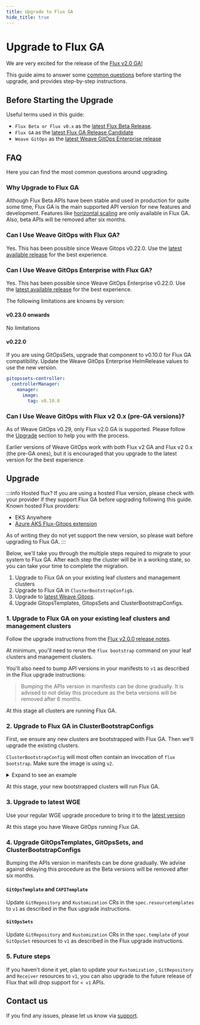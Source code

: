 ```yaml
---
title: Upgrade to Flux GA
hide_title: true
---
```


# Upgrade to Flux GA

We are very excited for the release of the [Flux v2.0 GA!](https://github.com/fluxcd/flux2/releases)

This guide aims to answer some [common questions](#faq) before starting the upgrade, and provides step-by-step
instructions.

## Before Starting the Upgrade

Useful terms used in this guide:

- `Flux Beta or Flux v0.x` as the [latest Flux Beta Release](https://github.com/fluxcd/flux2/releases/tag/v0.41.2).
- `Flux GA` as the [latest Flux GA Release Candidate](https://github.com/fluxcd/flux2/releases/tag/v2.0.0-rc.3)
- `Weave GitOps` as the [latest Weave GitOps Enterprise release](https://github.com/weaveworks/weave-gitops-enterprise/releases/latest)

## FAQ

Here you can find the most common questions around upgrading.

### Why Upgrade to Flux GA

Although Flux Beta APIs have been stable and used in production for quite some time, Flux GA is the main supported API version for new features and development. Features like [horizontal scaling](https://fluxcd.io/flux/cheatsheets/sharding/)
are only available in Flux GA. Also, beta APIs will be removed after six months.

### Can I Use Weave GitOps with Flux GA?

Yes. This has been possible since Weave Gitops v0.22.0. Use the [latest available release](https://github.com/weaveworks/weave-gitops/releases) for the best experience.

### Can I Use Weave GitOps Enterprise with Flux GA?

Yes. This has been possible since Weave GitOps Enterprise v0.22.0. Use the [latest available release](https://docs.gitops.weaveworks.org/docs/enterprise/getting-started/releases-enterprise/) for the best experience.

The following limitations are knowns by version:

#### v0.23.0 onwards

No limitations

#### v0.22.0

If you are using GitOpsSets, upgrade that component to v0.10.0 for Flux GA compatibility.
Update the Weave GitOps Enterprise HelmRelease values to use the new version.

```yaml
gitopssets-controller:
  controllerManager:
    manager:
      image:
        tag: v0.10.0
```

### Can I Use Weave GitOps with Flux v2 0.x (pre-GA versions)?

As of Weave GitOps v0.29, only Flux v2.0 GA is supported. Please follow the [Upgrade](#upgrade) section to help you with the process.

Earlier versions of Weave GitOps work with both Flux v2 GA and Flux v2 0.x (the pre-GA ones), but it is encouraged that you upgrade to the latest version for the best experience.

## Upgrade

:::info Hosted flux?
If you are using a hosted Flux version, please check with your provider if they support Flux GA before upgrading following this guide.
Known hosted Flux providers:

- EKS Anywhere
- [Azure AKS Flux-Gitops extension](https://learn.microsoft.com/en-us/azure/azure-arc/kubernetes/extensions-release#flux-gitops)

As of writing they do not yet support the new version, so please wait before upgrading to Flux GA.
:::

Below, we'll take you through the multiple steps required to migrate to your system to Flux GA. After each step the cluster will be
in a working state, so you can take your time to complete the migration.

1. Upgrade to Flux GA on your existing leaf clusters and management clusters
2. Upgrade to Flux GA in `ClusterBootstrapConfig`s.
3. Upgrade to [latest Weave Gitops](https://docs.gitops.weaveworks.org/docs/enterprise/getting-started/releases-enterprise/).
4. Upgrade GitopsTemplates, GitopsSets and ClusterBootstrapConfigs.

### 1. Upgrade to Flux GA on your existing leaf clusters and management clusters

Follow the upgrade instructions from the [Flux v2.0.0 release notes](https://github.com/fluxcd/flux2/releases/tag/v2.0.0).

At minimum, you'll need to rerun the `flux bootstrap` command on your leaf clusters and management clusters.

You'll also need to bump API versions in your manifests to `v1` as described in the Flux upgrade instructions:

> Bumping the APIs version in manifests can be done gradually. It is advised to not delay this procedure as the beta
> versions will be removed after 6 months.

At this stage all clusters are running Flux GA.

### 2. Upgrade to Flux GA in ClusterBootstrapConfigs

First, we ensure any new clusters are bootstrapped with Flux GA. Then we'll upgrade the existing clusters.

`ClusterBootstrapConfig` will most often contain an invocation of `flux bootstrap`. Make sure the image is using `v2`.

<details>
<summary>Expand to see an example</summary>

```patch
diff --git a/tools/dev-resources/user-guide/cluster-bootstrap-config.yaml b/tools/dev-resources/user-guide/cluster-bootstrap-config.yaml
index bd41ec036..1b21df860 100644
--- a/tools/dev-resources/user-guide/cluster-bootstrap-config.yaml
+++ b/tools/dev-resources/user-guide/cluster-bootstrap-config.yaml
@@ -1,34 +1,34 @@
 apiVersion: capi.weave.works/v1alpha1
 kind: ClusterBootstrapConfig
 metadata:
   name: capi-gitops
   namespace: default
 spec:
   clusterSelector:
     matchLabels:
       weave.works/capi: bootstrap
   jobTemplate:
     generateName: "run-gitops-{{ .ObjectMeta.Name }}"
     spec:
       containers:
-        - image: ghcr.io/fluxcd/flux-cli:v0.34.0
+        - image: ghcr.io/fluxcd/flux-cli:v2.0.0
           name: flux-bootstrap
           ...
```
</details>

At this stage, your new bootstrapped clusters will run Flux GA.

### 3. Upgrade to latest WGE

Use your regular WGE upgrade procedure to bring it to the [latest version](https://docs.gitops.weaveworks.org/docs/enterprise/getting-started/releases-enterprise/)

At this stage you have Weave GitOps running Flux GA.

### 4. Upgrade GitOpsTemplates, GitOpsSets, and ClusterBootstrapConfigs

Bumping the APIs version in manifests can be done gradually. We advise against delaying this procedure as the Beta versions will be removed after six months.

#### `GitOpsTemplate` and `CAPITemplate`

Update `GitRepository` and `Kustomization` CRs in the `spec.resourcetemplates` to `v1` as described in the flux upgrade instructions.

#### `GitOpsSets`

Update `GitRepository` and `Kustomization` CRs in the `spec.template` of your `GitOpsSet` resources to `v1` as described in the Flux upgrade instructions.

### 5. Future steps

If you haven't done it yet, plan to update your  `Kustomization` , `GitRepository` and `Receiver` resources to `v1`, you can also upgrade to the future release of Flux that will drop support for `< v1` APIs.

## Contact us

If you find any issues, please let us know via [support](https://docs.gitops.weaveworks.org/help-and-support/).

